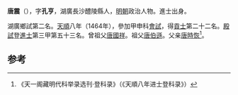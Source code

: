 '''唐震'''（{{bd|1424年||？}}），字'''孔亨'''，湖廣長沙醴陵縣人，[[明朝|明朝]]政治人物。進士出身。

湖廣鄉試第二名。[[天顺_(明朝)|天順]]八年（1464年），參加甲申科[[會試|會試]]，得[[貢士|貢士]]第二十二名。[[殿試|殿試]]登[[進士|進士]]第三甲第五十三名。曾祖父[[唐國祥|唐國祥]]。祖父[[唐伯遜|唐伯遜]]。父亲[[唐時恢|唐時恢]]<ref>《天一阁藏明代科举录选刊·登科录》（《天順八年进士登科录》）</ref>。

==参考==
{{reflist}}
{{明朝人物小作品}}
{{天順八年甲申科殿試金榜}}